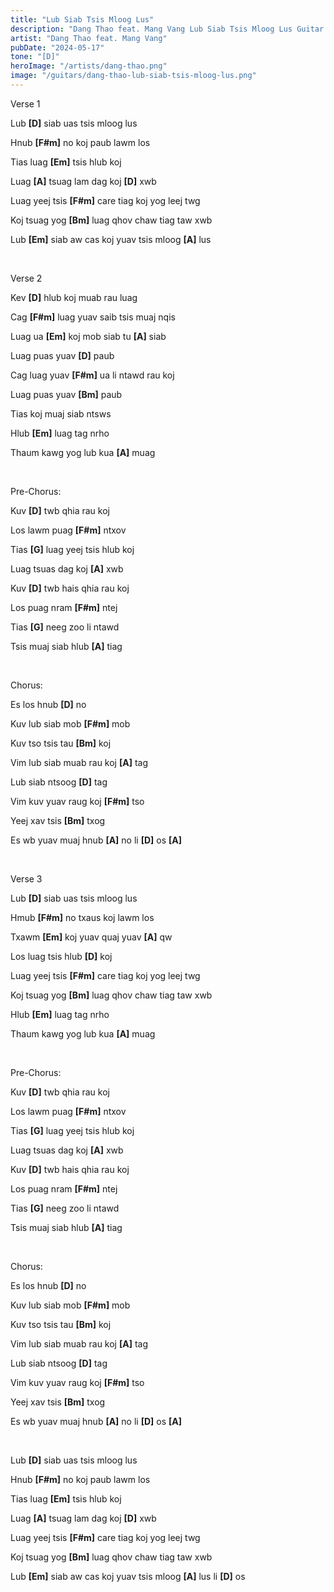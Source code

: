 ```yaml
---
title: "Lub Siab Tsis Mloog Lus"
description: "Dang Thao feat. Mang Vang Lub Siab Tsis Mloog Lus Guitar Chords"
artist: "Dang Thao feat. Mang Vang"
pubDate: "2024-05-17"
tone: "[D]"
heroImage: "/artists/dang-thao.png"
image: "/guitars/dang-thao-lub-siab-tsis-mloog-lus.png"
---
```


Verse 1

Lub <b>[D]</b> siab uas tsis mloog lus

Hnub <b>[F#m]</b> no koj paub lawm los

Tias luag <b>[Em]</b> tsis hlub koj

Luag <b>[A]</b> tsuag lam dag koj <b>[D]</b> xwb

Luag yeej tsis <b>[F#m]</b> care tiag koj yog leej twg

Koj tsuag yog <b>[Bm]</b> luag qhov chaw tiag taw xwb

Lub <b>[Em]</b> siab aw cas koj yuav tsis mloog <b>[A]</b> lus

<br />

Verse 2

Kev <b>[D]</b> hlub koj muab rau luag

Cag <b>[F#m]</b> luag yuav saib tsis muaj nqis

Luag ua <b>[Em]</b> koj mob siab tu <b>[A]</b> siab

Luag puas yuav <b>[D]</b> paub

Cag luag yuav <b>[F#m]</b> ua li ntawd rau koj

Luag puas yuav <b>[Bm]</b> paub

Tias koj muaj siab ntsws

Hlub <b>[Em]</b> luag tag nrho

Thaum kawg yog lub kua <b>[A]</b> muag

<br />

Pre-Chorus:

Kuv <b>[D]</b> twb qhia rau koj

Los lawm puag <b>[F#m]</b> ntxov

Tias <b>[G]</b> luag yeej tsis hlub koj

Luag tsuas dag koj <b>[A]</b> xwb

Kuv <b>[D]</b> twb hais qhia rau koj

Los puag nram <b>[F#m]</b> ntej

Tias <b>[G]</b> neeg zoo li ntawd

Tsis muaj siab hlub <b>[A]</b> tiag

<br />

Chorus:

Es los hnub <b>[D]</b> no

Kuv lub siab mob <b>[F#m]</b> mob

Kuv tso tsis tau <b>[Bm]</b> koj

Vim lub siab muab rau koj <b>[A]</b> tag

Lub siab ntsoog <b>[D]</b> tag

Vim kuv yuav raug koj <b>[F#m]</b> tso

Yeej xav tsis <b>[Bm]</b> txog

Es wb yuav muaj hnub <b>[A]</b> no li <b>[D]</b> os <b>[A]</b>

<br />

Verse 3

Lub <b>[D]</b> siab uas tsis mloog lus

Hmub <b>[F#m]</b> no txaus koj lawm los

Txawm <b>[Em]</b> koj yuav quaj yuav <b>[A]</b> qw

Los luag tsis hlub <b>[D]</b> koj

Luag yeej tsis <b>[F#m]</b> care tiag koj yog leej twg

Koj tsuag yog <b>[Bm]</b> luag qhov chaw tiag taw xwb

Hlub <b>[Em]</b> luag tag nrho

Thaum kawg yog lub kua <b>[A]</b> muag

<br />

Pre-Chorus:

Kuv <b>[D]</b> twb qhia rau koj

Los lawm puag <b>[F#m]</b> ntxov

Tias <b>[G]</b> luag yeej tsis hlub koj

Luag tsuas dag koj <b>[A]</b> xwb

Kuv <b>[D]</b> twb hais qhia rau koj

Los puag nram <b>[F#m]</b> ntej

Tias <b>[G]</b> neeg zoo li ntawd

Tsis muaj siab hlub <b>[A]</b> tiag

<br />

Chorus:

Es los hnub <b>[D]</b> no

Kuv lub siab mob <b>[F#m]</b> mob

Kuv tso tsis tau <b>[Bm]</b> koj

Vim lub siab muab rau koj <b>[A]</b> tag

Lub siab ntsoog <b>[D]</b> tag

Vim kuv yuav raug koj <b>[F#m]</b> tso

Yeej xav tsis <b>[Bm]</b> txog

Es wb yuav muaj hnub <b>[A]</b> no li <b>[D]</b> os <b>[A]</b>

<br />

Lub <b>[D]</b> siab uas tsis mloog lus

Hnub <b>[F#m]</b> no koj paub lawm los

Tias luag <b>[Em]</b> tsis hlub koj

Luag <b>[A]</b> tsuag lam dag koj <b>[D]</b> xwb

Luag yeej tsis <b>[F#m]</b> care tiag koj yog leej twg

Koj tsuag yog <b>[Bm]</b> luag qhov chaw tiag taw xwb

Lub <b>[Em]</b> siab aw cas koj yuav tsis mloog <b>[A]</b> lus li <b>[D]</b> os
